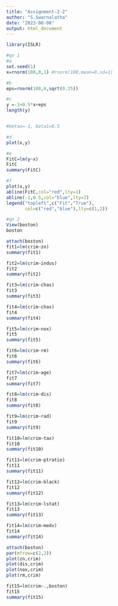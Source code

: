 ---
title: "Assignment-2-2"
author: "S.Swarnalatha"
date: "2023-08-08"
output: html_document
---
```{r}
library(ISLR)
```


```{r}
#qn 1
#a
set.seed(1)
x=rnorm(100,0,1) #rnorm(100,mean=0,sd=1)

#b
eps=rnorm(100,0,sqrt(0.25))

#c
y =-1+0.5*x+eps
length(y)


#betao=-1, beta1=0.5
```
```{r}
#d
plot(x,y)

```
```{r}
#e
FitC=lm(y~x)
FitC
summary(FitC)
```
```{r}
#f
plot(x,y)                                                                                         
abline(FitC,col="red",lty=1)
abline(-1,0.5,col="blue",lty=2)
legend("topleft",c("Fit","True"),
       col=c("red","blue"),lty=c(1,2))

```
```{r}
#qn 2
View(boston)
boston
```
```{r}
attach(boston)
fit1=lm(crim~zn)
summary(fit1)
```
```{r}
fit2=lm(crim~indus)
fit2
summary(fit2)
```
```{r}
fit3=lm(crim~chas)
fit3
summary(fit3)
```
```{r}
fit4=lm(crim~chas)
fit4
summary(fit4)
```
```{r}
fit5=lm(crim~nox)
fit5
summary(fit5)
```
```{r}
fit6=lm(crim~rm)
fit6
summary(fit6)
```
```{r}
fit7=lm(crim~age)
fit7
summary(fit7)
```
```{r}
fit8=lm(crim~dis)
fit8
summary(fit8)
```
```{r}
fit9=lm(crim~rad)
fit9
summary(fit9)
```
```{r}
fit10=lm(crim~tax)
fit10
summary(fit10)
```
```{r}
fit11=lm(crim~ptratio)
fit11
summary(fit11)
```
```{r}
fit12=lm(crim~black)
fit12
summary(fit12)
```
```{r}
fit13=lm(crim~lstat)
fit13
summary(fit13)
```
```{r}
fit14=lm(crim~medv)
fit14
summary(fit14)
```
```{r}
attach(boston)
par(mfrow=c(2,2))
plot(zn,crim)
plot(dis,crim)
plot(nox,crim)
plot(rm,crim)
```

```{r}
fit15=lm(crim~.,boston)
fit15
summary(fit15)

```


